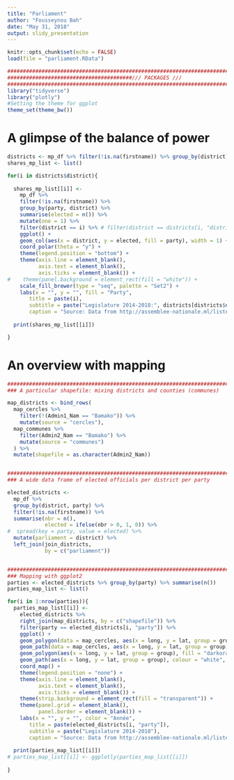 ```yaml
---
title: "Parliament"
author: "Fousseynou Bah"
date: "May 31, 2018"
output: slidy_presentation
---
```


```r
knitr::opts_chunk$set(echo = FALSE)
load(file = "parliament.RData")

##########################################################################
########################################/// PACKAGES ///
##########################################################################
library("tidyverse")
library("plotly")
#Setting the theme for ggplot
theme_set(theme_bw())

```


# A glimpse of the balance of power


```r

districts <- mp_df %>% filter(!is.na(firstname)) %>% group_by(district) %>% summarise(number = n())
shares_mp_list <- list()

for(i in districts$district){
  
  shares_mp_list[[i]] <- 
    mp_df %>% 
    filter(!is.na(firstname)) %>% 
    group_by(party, district) %>% 
    summarise(elected = n()) %>%
    mutate(one = 1) %>% 
    filter(district == i) %>% # filter(district == districts[i, "district"]) 
    ggplot() +
    geom_col(aes(x = district, y = elected, fill = party), width = 1) +
    coord_polar(theta = "y") +
    theme(legend.position = "bottom") +
    theme(axis.line = element_blank(),
          axis.text = element_blank(),
          axis.ticks = element_blank()) +
#    theme(panel.background = element_rect(fill = "white")) +
    scale_fill_brewer(type = "seq", palette = "Set2") +
    labs(x = "", y = "", fill = "Party",
       title = paste(i),
       subtitle = paste("Legislature 2014-2018:", districts[districts$district==i, "number"], "parliament member(s)"),
       caption = "Source: Data from http://assemblee-nationale.ml/liste-des-deputes/")
  
  print(shares_mp_list[[i]])

}


```



# An overview with mapping

```r

##########################################################################
### A particular shapefile: mixing districts and counties (communes)

map_districts <- bind_rows(
  map_cercles %>% 
    filter(!(Admin1_Nam == "Bamako")) %>% 
    mutate(source = "cercles"),
  map_communes %>% 
    filter(Admin2_Nam == "Bamako") %>% 
    mutate(source = "communes")
  ) %>% 
  mutate(shapefile = as.character(Admin2_Nam))


##########################################################################
### A wide data frame of elected officials per district per party

elected_districts <- 
  mp_df %>% 
  group_by(district, party) %>% 
  filter(!is.na(firstname)) %>% 
  summarise(nbr = n(),
            elected = ifelse(nbr > 0, 1, 0)) %>%
#  spread(key = party, value = elected) %>% 
  mutate(parliament = district) %>% 
  left_join(join_districts,
            by = c("parliament"))


##########################################################################
### Mapping with ggplot2
parties <- elected_districts %>% group_by(party) %>% summarise(n())
parties_map_list <- list()

for(i in 1:nrow(parties)){
  parties_map_list[[i]] <- 
    elected_districts %>% 
    right_join(map_districts, by = c("shapefile")) %>% 
    filter(party == elected_districts[i, "party"]) %>% 
    ggplot() +
    geom_polygon(data = map_cercles, aes(x = long, y = lat, group = group), fill = "grey80") +
    geom_path(data = map_cercles, aes(x = long, y = lat, group = group), colour = "white", size = 0.025) +
    geom_polygon(aes(x = long, y = lat, group = group), fill = "darkorange", alpha = 1) +
    geom_path(aes(x = long, y = lat, group = group), colour = "white", size = 0.025) +
    coord_map() +
    theme(legend.position = "none") +
    theme(axis.line = element_blank(),
          axis.text = element_blank(),
          axis.ticks = element_blank()) +
    theme(strip.background = element_rect(fill = "transparent")) +
    theme(panel.grid = element_blank(),
          panel.border = element_blank()) +
    labs(x = "", y = "", color = "Année",
       title = paste(elected_districts[i, "party"]),
       subtitle = paste("Legislature 2014-2018"),
       caption = "Source: Data from http://assemblee-nationale.ml/liste-des-deputes/")
  
  print(parties_map_list[[i]])
# parties_map_list[[i]] <- ggplotly(parties_map_list[[i]])
  
}

```

